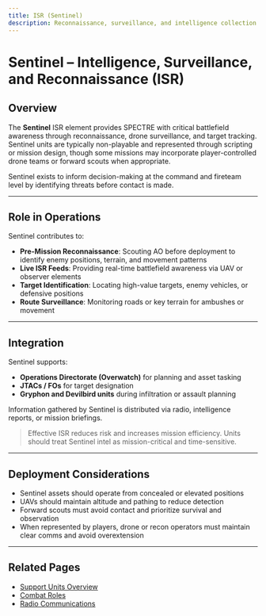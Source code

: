 ```yaml
---
title: ISR (Sentinel)
description: Reconnaissance, surveillance, and intelligence collection assets used by the SPECTRE Task Force.
---
```


# Sentinel – Intelligence, Surveillance, and Reconnaissance (ISR)

## Overview

The **Sentinel** ISR element provides SPECTRE with critical battlefield awareness through reconnaissance, drone surveillance, and target tracking. Sentinel units are typically non-playable and represented through scripting or mission design, though some missions may incorporate player-controlled drone teams or forward scouts when appropriate.

Sentinel exists to inform decision-making at the command and fireteam level by identifying threats before contact is made.

---

## Role in Operations

Sentinel contributes to:

- **Pre-Mission Reconnaissance**: Scouting AO before deployment to identify enemy positions, terrain, and movement patterns
- **Live ISR Feeds**: Providing real-time battlefield awareness via UAV or observer elements
- **Target Identification**: Locating high-value targets, enemy vehicles, or defensive positions
- **Route Surveillance**: Monitoring roads or key terrain for ambushes or movement

---

## Integration

Sentinel supports:

- **Operations Directorate (Overwatch)** for planning and asset tasking
- **JTACs / FOs** for target designation
- **Gryphon and Devilbird units** during infiltration or assault planning

Information gathered by Sentinel is distributed via radio, intelligence reports, or mission briefings.

> Effective ISR reduces risk and increases mission efficiency. Units should treat Sentinel intel as mission-critical and time-sensitive.

---

## Deployment Considerations

- Sentinel assets should operate from concealed or elevated positions
- UAVs should maintain altitude and pathing to reduce detection
- Forward scouts must avoid contact and prioritize survival and observation
- When represented by players, drone or recon operators must maintain clear comms and avoid overextension

---

## Related Pages

- [Support Units Overview](/sop/operational-structure/support-units)
- [Combat Roles](/sop/operational-structure/combat-roles)
- [Radio Communications](/sop/communications/radio-communications)
